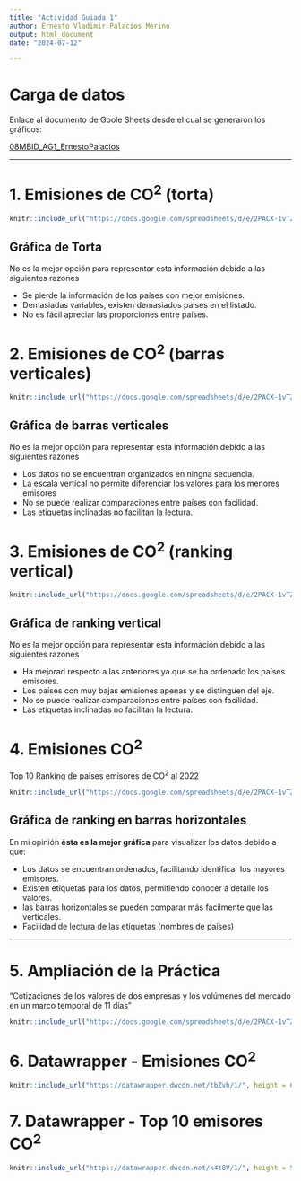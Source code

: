 ```yaml
---
title: "Actividad Guiada 1"
author: Ernesto Vladimir Palacios Merino
output: html_document
date: "2024-07-12"

---
```


# Carga de datos

Enlace al documento de Goole Sheets desde el cual se generaron los gráficos:

[08MBID_AG1_ErnestoPalacios](https://docs.google.com/spreadsheets/d/1IxH6zkk3m_EHcHzKUthMNKhM8e19wkTMPLqu4Fv7bOM/edit?usp=sharing)


---------------------


# 1. Emisiones de CO^2^ (torta)

```r

knitr::include_url("https://docs.google.com/spreadsheets/d/e/2PACX-1vTZUFypYqU9mo6MAVJQykbtOXSm-StnSavPxzYemilDzDgH27OPVCZoI07HygM9PiWjASIHyrHWuuVd/pubchart?oid=682431349&amp;format=interactive", height = 405 )

```

## Gráfica de Torta

No es la mejor opción para representar esta información debido a las siguientes razones

- Se pierde la información de los países con mejor emisiones.
- Demasiadas variables, existen demasiados paises en el listado.
- No es fácil apreciar las proporciones entre países.

# 2. Emisiones de CO^2^ (barras verticales)

```r

knitr::include_url("https://docs.google.com/spreadsheets/d/e/2PACX-1vTZUFypYqU9mo6MAVJQykbtOXSm-StnSavPxzYemilDzDgH27OPVCZoI07HygM9PiWjASIHyrHWuuVd/pubchart?oid=687898174&amp;format=interactive", height = 425 )

```

## Gráfica de barras verticales

No es la mejor opción para representar esta información debido a las siguientes razones

- Los datos no se encuentran organizados en ningna secuencia.
- La escala vertical no permite diferenciar los valores para los menores emisores
- No se puede realizar comparaciones entre países con facilidad.
- Las etiquetas inclinadas no facilitan la lectura.

# 3. Emisiones de CO^2^ (ranking vertical)

```r

knitr::include_url("https://docs.google.com/spreadsheets/d/e/2PACX-1vTZUFypYqU9mo6MAVJQykbtOXSm-StnSavPxzYemilDzDgH27OPVCZoI07HygM9PiWjASIHyrHWuuVd/pubchart?oid=2044182279&amp;format=interactive", height = 430 )

```

## Gráfica de ranking vertical

No es la mejor opción para representar esta información debido a las siguientes razones

- Ha mejorad respecto a las anteriores ya que se ha ordenado los países emisores.
- Los países con muy bajas emisiones apenas y se distinguen del eje.
- No se puede realizar comparaciones entre países con facilidad.
- Las etiquetas inclinadas no facilitan la lectura.


# 4. Emisiones CO^2^

Top 10 Ranking de países emisores de CO^2^ al 2022

```r

knitr::include_url("https://docs.google.com/spreadsheets/d/e/2PACX-1vTZUFypYqU9mo6MAVJQykbtOXSm-StnSavPxzYemilDzDgH27OPVCZoI07HygM9PiWjASIHyrHWuuVd/pubchart?oid=744844643&amp;format=interactive", height = 500 )

```

## Gráfica de ranking en barras horizontales

En mi opinión **ésta es la mejor gráfica** para visualizar los datos debido a que:

- Los datos se encuentran ordenados, facilitando identificar los mayores emisores.
- Existen etiquetas para los datos, permitiendo conocer a detalle los valores. 
- las barras horizontales se pueden comparar más facilmente que las verticales.
- Facilidad de lectura de las etiquetas (nombres de países)


---------------------

# 5. Ampliación de la Práctica

"Cotizaciones de los valores de dos empresas y los volúmenes del mercado en un marco temporal de 11 días"

```r

knitr::include_url("https://docs.google.com/spreadsheets/d/e/2PACX-1vTZUFypYqU9mo6MAVJQykbtOXSm-StnSavPxzYemilDzDgH27OPVCZoI07HygM9PiWjASIHyrHWuuVd/pubchart?oid=1888219776&amp;format=interactive", height = 500 )

```


# 6. Datawrapper - Emisiones CO^2^



```r

knitr::include_url("https://datawrapper.dwcdn.net/tbZvh/1/", height = 600 )

```

# 7. Datawrapper - Top 10 emisores CO^2^


```r

knitr::include_url("https://datawrapper.dwcdn.net/k4t8V/1/", height = 520 )

```



